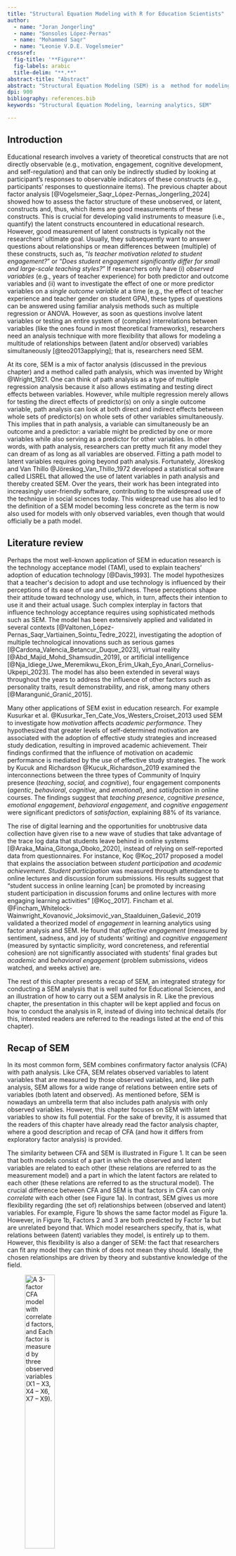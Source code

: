 ```yaml
---
title: "Structural Equation Modeling with R for Education Scientists"
author:
  - name: "Joran Jongerling"
  - name: "Sonsoles López-Pernas"
  - name: "Mohammed Saqr"
  - name: "Leonie V.D.E. Vogelsmeier"
crossref:
  fig-title: '**Figure**'
  fig-labels: arabic
  title-delim: "**.**"
abstract-title: "Abstract"
abstract: "Structural Equation Modeling (SEM) is a  method for modeling the multitude of relationships between latent variables and the observable indicators, as well as the relationship between the latent variables themselves to test theories. In its most common form, SEM combines confirmatory factor analysis (CFA with another method named path analysis. Just like CFA, SEM relates observed variables to latent variables that are measured by those observed variables and, as path analysis does, SEM allows for a wide range of regression-type relations between sets of variables (both latent and observed). This chapter presents an introduction to SEM, an integrated strategy for conducting SEM analysis that is well-suited for educational sciences, and a tutorial on how to carry out an SEM analysis in R."
dpi: 900
bibliography: references.bib
keywords: "Structural Equation Modeling, learning analytics, SEM"

---
```



## Introduction

Educational research involves a variety of theoretical constructs that
are not directly observable (e.g., motivation, engagement, cognitive
development, and self-regulation) and that can only be indirectly
studied by looking at participant's responses to observable indicators
of these constructs (e.g., participants' responses to questionnaire
items). The previous chapter about factor analysis  [@Vogelsmeier_Saqr_López-Pernas_Jongerling_2024] showed how to
assess the factor structure of these unobserved, or latent, constructs
and, thus, which items are good measurements of these constructs. This
is crucial for developing valid instruments to measure (i.e., quantify)
the latent constructs encountered in educational research. However, good
measurement of latent constructs is typically not the researchers\'
ultimate goal. Usually, they subsequently want to answer questions about
relationships or mean differences between (multiple) of these
constructs, such as, "*Is teacher motivation related to student
engagement?*" or "*Does student engagement significantly differ for
small and large-scale teaching styles?*" If researchers only have (i)
*observed variables* (e.g., years of teacher experience) for both
predictor and outcome variables and (ii) want to investigate the effect
of one or more predictor variables on a *single outcome variable* at a
time (e.g., the effect of teacher experience and teacher gender on
student GPA), these types of questions can be answered using familiar
analysis methods such as multiple regression or ANOVA. However, as soon
as questions involve latent variables or testing an entire system of
(complex) interrelations between variables (like the ones found in most
theoretical frameworks), researchers need an analysis technique with
more flexibility that allows for modeling a multitude of relationships
between (latent and/or observed) variables simultaneously [@teo2013applying]; that is, researchers need SEM.

At its core, SEM is a mix of factor analysis (discussed in the previous
chapter) and a method called path analysis, which was invented by Wright
 @Wright_1921. One can think of path analysis as a type of multiple regression
analysis because it also allows estimating and testing direct effects
between variables. However, while multiple regression merely allows for
testing the direct effects of predictor(s) on only a single outcome
variable, path analysis can look at both direct and indirect effects
between whole sets of predictor(s) on whole sets of other variables
simultaneously. This implies that in path analysis, a variable can
simultaneously be an outcome and a predictor: a variable might be
predicted by one or more variables while also serving as a predictor for
other variables. In other words, with path analysis, researchers can
pretty much fit any model they can dream of as long as all variables are
observed. Fitting a path model to latent variables requires going beyond
path analysis. Fortunately, Jöreskog and Van Thillo @Jöreskog_Van_Thillo_1972 developed a
statistical software called LISREL that allowed the use of latent
variables in path analysis and thereby created SEM. Over the years,
their work has been integrated into increasingly user-friendly software,
contributing to the widespread use of the technique in social sciences
today. This widespread use has also led to the definition of a SEM model
becoming less concrete as the term is now also used for models with only
observed variables, even though that would officially be a path model.

## Literature review

Perhaps the most well-known application of SEM in education research is
the technology acceptance model (TAM), used to explain teachers'
adoption of education technology [@Davis_1993]. The model hypothesizes
that a teacher\'s decision to adopt and use technology is influenced by
their perceptions of its ease of use and usefulness. These perceptions
shape their attitude toward technology use, which, in turn, affects
their intention to use it and their actual usage. Such complex interplay
in factors that influence technology acceptance requires using
sophisticated methods such as SEM. The model has been extensively
applied and validated in several contexts
[@Valtonen_López-Pernas_Saqr_Vartiainen_Sointu_Tedre_2022],
investigating the adoption of multiple technological innovations such as
serious games [@Cardona_Valencia_Betancur_Duque_2023], virtual reality
[@Abd_Majid_Mohd_Shamsudin_2019], or artificial intelligence
[@Nja_Idiege_Uwe_Meremikwu_Ekon_Erim_Ukah_Eyo_Anari_Cornelius-Ukpepi_2023].
The model has also been extended in several ways throughout the years to
address the influence of other factors such as personality traits,
result demonstrability, and risk, among many others
[@Marangunić_Granić_2015].

Many other applications of SEM exist in education research. For example
Kusurkar et al. @Kusurkar_Ten_Cate_Vos_Westers_Croiset_2013 used SEM to investigate how *motivation* affects *academic performance*. They hypothesized that greater levels of
self-determined motivation are associated with the adoption of effective
study strategies and increased study dedication, resulting in improved
academic achievement. Their findings confirmed that the influence of
motivation on academic performance is mediated by the use of effective
study strategies. The work by Kucuk and Richardson @Kucuk_Richardson_2019 examined the
interconnections between the three types of Community of Inquiry
presence (*teaching*, *social,* and *cognitive*), four engagement
components (*agentic*, *behavioral*, *cognitive,* and *emotional*), and
*satisfaction* in online courses. The findings suggest that *teaching
presence*, *cognitive presence*, *emotional engagement*, *behavioral
engagement*, and *cognitive engagement* were significant predictors of
*satisfaction*, explaining 88% of its variance.

The rise of digital learning and the opportunities for unobtrusive data
collection have given rise to a new wave of studies that take advantage
of the trace log data that students leave behind in online systems
[@Araka_Maina_Gitonga_Oboko_2020], instead of relying on self-reported
data from questionnaires. For instance, Koç @Koç_2017 proposed a model that
explains the association between *student participation* and *academic
achievement*. *Student participation* was measured through attendance to
online lectures and discussion forum submissions. His results suggest
that "student success in online learning \[can\] be promoted by
increasing student participation in discussion forums and online
lectures with more engaging learning activities" [@Koç_2017]. Fincham et
al. @Fincham_Whitelock-Wainwright_Kovanović_Joksimović_van_Staalduinen_Gašević_2019 validated a theorized model of *engagement* in learning
analytics using factor analysis and SEM. He found that *affective
engagement* (measured by sentiment, sadness, and joy of students'
writing) and *cognitive* *engagement* (measured by syntactic simplicity,
word concreteness, and referential cohesion) are not significantly
associated with students' final grades but *academic* and *behavioral
engagement* (problem submissions, videos watched, and weeks active) are.

The rest of this chapter presents a recap of SEM, an integrated strategy
for conducting a SEM analysis that is well suited for Educational
Sciences, and an illustration of how to carry out a SEM analysis in R.
Like the previous chapter, the presentation in this chapter will be kept
applied and focus on how to conduct the analysis in R, instead of diving
into technical details (for this, interested readers are referred to the
readings listed at the end of this chapter).

## Recap of SEM

In its most common form, SEM combines confirmatory factor analysis (CFA)
with path analysis. Like CFA, SEM relates observed variables to latent
variables that are measured by those observed variables, and, like path
analysis, SEM allows for a wide range of relations between entire sets
of variables (both latent and observed). As mentioned before, SEM is
nowadays an umbrella term that also includes path analysis with only
observed variables. However, this chapter focuses on SEM with latent
variables to show its full potential. For the sake of brevity, it is
assumed that the readers of this chapter have already read the factor
analysis chapter, where a good description and recap of CFA (and how it
differs from exploratory factor analysis) is provided.

The similarity between CFA and SEM is illustrated in Figure 1. It can be
seen that both models consist of a part in which the observed and latent
variables are related to each other (these relations are referred to as
the measurement model) and a part in which the latent factors are
related to each other (these relations are referred to as the structural
model). The crucial difference between CFA and SEM is that factors in
CFA can only *correlate* with each other (see Figure 1a). In contrast,
SEM gives us more flexibility regarding (the set of) relationships
between (observed and latent) variables. For example, Figure 1b shows
the same factor model as Figure 1a. However, in Figure 1b, Factors 2 and
3 are both predicted by Factor 1a but are unrelated beyond that. Which
model researchers specify, that is, what relations between (latent)
variables they model, is entirely up to them. However, this flexibility
is also a danger of SEM: the fact that researchers can fit any model
they can think of does not mean they should. Ideally, the chosen
relationships are driven by theory and substantive knowledge of the
field.

::: {#fig-1 layout-ncol=2}

![A 3-factor CFA model with correlated factors, and Each factor is measured by three observed variables (X~1~ -- X~3,~ X~4~ -- X~6,~ X~7~ -- X~9~). ](SEM/media/image1.png){#fig-1a width=40%}

![A a SEM with one latent predictor variable and two latent outcome variables. The model is identical to the CFA model in a). However, now there are regression relationships between factors, as indicated by the straight arrows between them.](SEM/media/image2.png){#fig-1b width=40%}

CFA with covariances between factors vs. SEM with relationships between factors. The straight arrows from the factors to the observed variables indicate factor loadings (the regression weights obtained by regressing the observed variable on the factor). Double-headed arrows between factors indicate covariance. The $\epsilon$'s represent errors. Curved single-headed arrows indicated variances. Each observed variable can also have an intercept, and each latent variable can also have a mean, but these are not explicitly indicated in the figure.  <!-- The blue dashed boxes indicate the structural models. The gray dashed boxes indicate the measurement models. -->
:::


## Integrated Strategy for Structural Equation Modeling 

In the following, we guide you, the researcher, through the different
steps of conducting a SEM analysis. It is important to highlight that
the most crucial part of a SEM analysis is checking its assumptions and
checking measurement invariance (which was already briefly mentioned in
the previous chapter). Measurement invariance means that the factor
model underlying your instrument apply equally to relevant subgroups in
your sample. In other words, measurement invariance implies that if you
analyzed each of those subgroups with factor analysis separately (using
the three steps described in the previous chapter), you would find the
same model in each one. Measurement invariance is crucial: As discussed
in the previous chapter, the interpretation of a latent variable depends
on the factor model. Therefore, if the factor model of the latent
variable(s) in your SEM model differs, for example, across biological
sex, you effectively throw apples and oranges together if you analyze
both males and females simultaneously in your analysis, which will
result in uninterpretable outcomes. At the very least, you would want
the same factor model for everyone in terms of the same number of
factors and the same pattern of relationships between the factors and
the observed variables. This scenario is called configural invariance.
However, most research questions require higher levels of invariance, in
which not only the number of factors and the pattern of factor loadings
are the same across subgroups, but also the actual values of (most of
the) parameters such as factor loadings and intercepts are equal across
groups. More information about the different levels of invariance and
how and when to test for it is presented below. After you have checked
the assumptions and measurement invariance, you can safely apply and
interpret a SEM analysis. The actual SEM analysis is just the final step
of the modeling strategy presented here.

### Step 1: Steps from the previous chapter while assessing configural invariance

Since SEM analyses typically look at the relationship of one or more
latent variables with one or more other (latent or observed) variables,
you first need to ensure that the latent variables represent what you
think they represent. To this end, the first step is going through some
or all the steps described in the previous chapter for every latent
variable you include. If you use a new instrument to measure the latent
variables, you should go through all the steps from (1) exploring the
data structure, (2) building the factor model and assessing fit, and (3)
assessing generalizability[^1]. As explained in the previous chapter,
step 3 should be conducted using a holdout sample or a new sample.
However, you can use the same (holdout or new) sample for your SEM
analysis. More on determining sufficient sample sizes is discussed below
in the "SEM in R" section.

Once the factor model of your latent variables has been established or
verified, you must ensure that this structure applies to all relevant
subgroups in your sample. That is, you need to check for measurement
invariance. The first level of invariance is configural invariance and,
thus, whether the number of underlying factors and the pattern of
relations between those factors and the observed variables is the same
in each relevant subgroup. To test for configural invariance, you must
go through the steps outlined in the previous chapter for each relevant
group in your sample separately. Note that this also means you need
sufficient observations for model building and generalizability in each
subgroup you want to consider. Which subgroups are important to consider
separately will always come down to theory.

If you use an existing instrument on a sample from a population for
which the instrument had already been validated and configural
invariance attained in previous research (i.e., you have strong a priori
assumptions about the CFA model), you could skip the three steps from
the factor analysis chapter and go straight to assessing the fit of the
CFA model to your data. If it fits, you can continue with the SEM
analysis. However, even when using existing validated instruments, it is
strongly recommended to follow all the aforementioned steps for each
relevant subgroup of your sample, as your sample might differ in
important ways from the ones on which the instrument was validated,
which could potentially introduce biases into your results.

### Step 2: Assessing Higher Levels of Invariance

After establishing configural invariance between relevant groups, it is
time to verify that the factor model parameters (specifically the
loadings and intercepts) are also invariant across the factor models of
each group. To illustrate why these "higher levels of invariance" are
important, assume you want to investigate the relationship between
children's age and how engaged they are in class. You measure the latent
variable "classroom engagement" using a factor model on the three
observed variables *engages in group activities*, *asks for assistance
when needed*, and *prefers working alone*. Of these three variables,
*asks for assistance* might be more indicative of classroom engagement
for girls than for boys due to cultural stereotypes. Boys could be way
less likely to ask for assistance, not because they are less engaged,
but because society taught them that boys should not ask for help and
should instead figure things out themselves. In this example, the
interpretation of the latent variable would be different between girls
and boys: for girls, you truly measure classroom engagement; for boys,
you measure an uninterpretable mix of classroom engagement and how much
they internalized gender stereotypes. If you ignored this between-group
difference in the meaning of the latent variable when including it in a
SEM model, you would come to invalid conclusions about the structural
relationships between (latent or latent and observed) variables.
Fortunately, the type of invariance in this example would show up as a
difference in the relation between the factor *classroom engagement* and
the variable *asks for assistance* between boys and girls. In other
words, it would show up as a difference in factor loadings between
groups.

Testing for higher levels of invariance in the factor model between
categorical characteristics or "groups" (e.g., gender, nationality) can
be done by testing for differences in model parameters between groups
using a multi-group approach [@Jöreskog_1971;@Sörbom_1974] that compares
the fit of a factor model in which all parameters are allowed to differ
between groups to one in which one or more parameters are constrained to
be equal across groups. If constraining parameters across groups does
not cause a substantially worse model fit, invariance holds, and the
constrained parameters can safely be considered and modeled as equal
across groups. To assess for invariance across continuous variables
(e.g., age) one could split the continuous variable into groups (e.g.,
changing the continuous variable age into the groups "young" and "old"),
although one should ideally use more advanced methods like Moderated
Non-Linear Factor Analysis [@Bauer_Hussong_2009] since categorizing
continuous variables leads to loss of information. This chapter,
however, will focus on the multi-group approach because it is the most
common and widely available approach.

There are two important points about the invariance of model parameters
that make the lives of researchers a little easier. First, not all model
parameters have to be invariant. If you investigate relationships
between (latent) constructs, as opposed to mean differences, only the
factor loadings have to be invariant. For assessing differences in
means, the factor loadings and the intercepts must be invariant. Note
that the effects of categorical predictors on other variables also
pertain to differences in means and that both loading- and intercept
invariance are needed to interpret those effects. Note that a factor
model comprises not only factor loadings and intercepts but also unique
variances. However, unique variances do not have to be invariant across
groups when looking at relationships or mean differences across latent
variables. Therefore, we will not further consider them in this chapter.
Second, the discussion of measurement invariance so far in this section
has been about what is called *full invariance,* in which all parameters
of a certain type (i.e., all factor loadings and/or all intercepts) are
equivalent across groups (or across levels of a continuous variable).
While this would represent an ideal situation, full invariance will
rarely hold and is also not necessary. Partial invariance in which
several, but not all, parameters of a certain type are invariant across
groups is typically considered enough (e.g., the factor loadings of 4
out of 6 variables used to measure a factor are invariant across
groups). Specifically, as long as at least two loadings are invariant
across groups, one can look at relations between the corresponding
latent variable and other (observed and/or latent) variables, and as
long as at least two factor loadings and at least two intercepts are
equal, one can meaningfully look at differences in means too
(@Byrne_Shavelson_Muthén_1989; but also see 
@Steenkamp_Baumgartner_1998).

### Step 3: Building the Structural Equation Model and Assessing Fit

After verifying the required level of measurement invariance for all
latent variables that will be used in the SEM analysis, you are ready to
investigate structural relations (e.g., regression relationships)
between the factors (as well as observed variables if desired). Like
with the factor models in the previous chapter, you first have to
evaluate if the model fits your data sufficiently. You should only
interpret the structural relations if the model fits the data. If the
model does not fit, it is not a good description of the data and does
not warrant further interpretation.

## SEM in R 

In the following, you will be taken through the essential steps of
performing SEM in the open-source software R. To this end, the same
dataset [@Prasojo_Habibi_Mohd_Yaakob_Pratama_Yusof_Mukminin_Suyanto_Hanum_2020] will be used as
the one to which factor analysis was applied to in the previous chapter
[@Vogelsmeier_Saqr_López-Pernas_Jongerling_2024]. The dataset contains
survey data about teacher burnout in Indonesia. In total, 876
respondents have answered questions on five domains: *Teacher
Self-Concept* (TSC, 5 questions), *Teacher Efficacy* (TE, 5 questions),
*Emotional Exhaustion* (EE, 5 questions), *Depersonalization* (DP, 3
questions), and *Reduced Personal Accomplishment* (RPA, 7 questions).
Thus, the total number of variables equals 25. The questions were
assessed on a 5-point Likert scale (ranging from 1 = "never" to 5 =
"always"). For more information on the dataset, the interested reader is
referred to the data chapter of the book [@Lopez-Pernas2024-hy].

In line with the seven hypotheses about the structural relationships in
the original article, the SEM analysis presented below tests whether TE
is predicted by TSC and whether EE, DE, and RPA are respectively
predicted by TE and TSC. Note that, as SEM builds up on factor analysis,
the code presented below also builds up on the factor analysis results
and syntax from the previous chapter. Without reading the previous
chapter, the steps in this chapter might therefore be harder to follow.

To provide an example of how to assess between-group invariance of the
constructs, it will be tested whether the same factor structure holds
across gender. More specifically, because the running example is only
interested in relationships between constructs and not mean differences,
only loading invariance will be tested for. However, code to also test
for intercept invariance will also be provided.

### Preparation

To follow all the steps, you have to install the following packages with
the function install.packages(). You only have to install them the first
time you want to use them; therefore, the commands are commented below.
Once you have the packages installed, you must load them with the
`library()` function whenever you open the R script.

 
```r
library(lavaan) # install.packages("lavaan")
library(tidyverse) # install.packages("tidyverse")
library(rio) # install.packages("rio") 
library(psych) # install.packages("psych")
library(combinat) # install.packages("combinat")
library(devtools) # install.packages("devtools")
library(sleasy) # devtools::install_github("JoranTiU/sleasy")
```

#### Reading in the data

The data can be read in, and the variable names can be extracted with
the following commands:

\footnotesize
```r
dataset <- import("https://github.com/lamethods/data/raw/main/4_teachersBurnout/2.%20Response.xlsx")
var_names <- colnames(dataset)
```
\normalsize

In the following, you will also find commands to add a gender variable
to the dataset. This variable is only added to demonstrate how to
perform invariance tests. Although the original data contains gender, it
is unfortunately not part of the publicly shared data.[^2] The
proportion of men `(gender = 0)` and women `(gender = 1)` in the created
variable aligns with the reported values from the article corresponding
to the dataset.

```r
set.seed(1611)
dataset$gender <- as.factor((sample(c(rep(0, 618), rep(1, 258)))))
```


#### Are the data suited for SEM?

Several data characteristics are necessary for SEM. These largely
overlap with the necessary data characteristics for factor analysis, as
discussed in the previous chapter (i.e., are the variables continuous?
Are the correlations between the variables sufficiently large? Is there
enough common variance among the variables? Are the data normally
distributed?). Therefore, the steps in R to check whether the data are
suited will not be presented here, as you can look those up in the
previous chapter. To summarize: The data were suited for analysis with
factor analysis and SEM, but the distribution of the variables is
somewhat left-skewed. Therefore, an estimation method that is robust
against non-normality should be used.

The one characteristic that needs additional investigation is the sample
size. As mentioned in the previous chapter on factor analysis, Bentler
and Chou @Bentler_Chou_1987 recommend having 5 observations per estimated parameter,
while Jackson @Jackson_2003 recommends having 10, and preferably 20 observations,
for each parameter you want to estimate. Therefore, the total number of
observations depends on the exact model fitted to the data. If you start
your SEM analysis with going through all three recommended
model-building steps from the previous chapter (see the "Integrated
Strategy for Structural Equation Modeling" above), you need to base your
required sample size on the number of parameters estimated by an
exploratory factor analysis (e.g., for a two-factor model fitted to 10
variables, you would need about (20 factor loadings + 20 intercepts + 20
error-variances) \* 10 = 600 cases) and multiply that by 2 to also have
enough observations for a new or holdout sample to check
generalizability of your factor-model and for fitting your SEM model.
Note that the sample size calculated this way is what you need in each
relevant subgroup for which you want to assess measurement invariance.
As mentioned above, you could go straight to the SEM analysis if you use
an existing instrument on a sample from a population for which the
instrument has already been validated and shown to be invariant across
relevant groups in previous research. In that case, you would need fewer
observations because a SEM model (like a CFA model) will have more
constraints than an exploratory factor analysis model and hence fewer
parameters to estimate.

You will perform the SEM analysis using the holdout sample from the
previous chapter. The sample size for that is 438, which is sufficiently
large to estimate 20 intercepts, 20 loadings, 20 unique variances, and
10 relations between factors according to the more lenient rules by
Bentler and Chou @Bentler_Chou_1987. As you will see in Step 2, this number of
parameters aligns well with the SEM model that will be fitted to the
data.

### Step 1: Steps from the previous chapter

As explained in the strategy section, it is recommended to go through
all the steps mentioned in the previous chapter (exploring the data
structure, building the factor model and assessing fit, and assessing
generalizability), and the R code for these steps can also be found
there. For brevity, the steps and code will not be repeated here.
Additionally, configural invariance (tested by following the steps from
the previous chapter for each relevant subgroup separately) will be
assumed to hold so that this section can focus on the code needed for a
SEM analysis. We begin with picking up at the code for randomly
assigning 438 rows of the data to a holdout dataset:

```r
set.seed(19)
ind <- sample(c(rep("model.building", 438), rep("holdout", 438)))
tmp <- split(dataset, ind)
model.building <- tmp$model.building
holdout <- tmp$holdout
```


For an explanation of the code, please go back to the previous chapter.

### Step 2: Assessing Higher Levels of Invariance

Before looking into the structural relationships of interest, you have
to ensure that the loading (and possibly intercept) invariance holds
across groups for which this might be violated according to theory. To
this end, you first have to specify the model, which is very similar to
the model that was specified in the previous chapter for the CFA model.
The model syntax looks as follows:

```r
SEM_model <- '
# Regressing items on factors 
TSC =~ TSC1 + TSC2 + TSC3 + TSC4 + TSC5
TE =~ TE1 + TE2 + TE3 + TE5
EE =~ EE1 + EE2 + EE3 + EE4
DE =~ DE1 + DE2 + DE3
RPA =~ RPA1 + RPA2 + RPA3 + RPA4

# Relations between factors
TE ~ TSC
EE ~ TE + TSC
DE ~ TE + TSC
RPA ~ TE + TSC
'
```


The first part of this syntax is exactly the same as the syntax that
defined the CFA model in the previous chapter, with the syntax elements
"=\~" indicating that a factor is measured by specific observed
variables. The code above defines a model where the factors TSC, TE, EE,
DE, and RPA are measured by different sets of variables, which are
separated by "+". In addition to the measurement part, this syntax
includes the specification of relations between factors using the "\~"
operator. For example, TE is regressed onto TSC, indicating a
directional relationship from TSC to TE. When comparing this syntax to
the one from the previous chapter, you will see that the only thing that
changes when you move from CFA to SEM is that you specify concrete
structural relations (i.e., which latent factors are regressed on each
other) instead of solely specifying correlations. Although intercepts
are not explicitly mentioned in the model, they can be included by using
the `meanstructure = TRUE` argument in the command when estimating the
model.

Once the model syntax is specified, you can check whether invariance
across groups (here, gender) holds. More specifically, you check this by
comparing a model with and without equality constraints on the
parameters of interest (here, as motivated before, only the loadings)
and check whether adding constraints reduces model fit more than
desired. To evaluate the degree of fit reduction, you can look at the
changes in the global fit measures described in the previous chapter.
These were (1) the Chi-squared significance test, (2) the comparative
fit index (CFI), (3) the root mean square error of approximation
(RMSEA), and (4) the standardized root mean square residual (SRMR).
Recall that, unlike the Chi-squared significance test that assesses
perfect fit, the CFI, RMSEA, and SRMR assess approximate fit. Similarly,
only the Chi-squared significance test is a formal test for assessing
invariance. As for assessing global fit, each fit measure is accompanied
by rules of thumb when assessing invariance, allowing you to decide
whether or not (approximate) invariance holds. The difference is that
the rules of thumb now pertain to differences in the criteria between
models with and without constraints. The Chi-significance test should be
nonsignificant because otherwise, the model with constraints fits
significantly worse. Keep in mind, however, that this test easily
rejects the assumption of invariance with increasing sample size.
Regarding the other three measures, the rules of thumb are that
differences in CFI should be smaller than or equal to .01, differences
in RMSEA should be smaller than or equal to .015, and differences in
SRMR should be smaller than or equal to .030 [@Chen_2007].

You do not have to perform the invariance assessment by constraining
parameters yourself. Instead, you can use the command below. The
argument `model` asks you to specify the model syntax, `data` asks for
the dataset that you want to use for the analysis, and `group` refers to
the variable for which you want to assess invariance. The argument
`estimator` indicates which estimation procedure is used. The default is
standard maximum likelihood ("ML") estimation. However, for the current
data, a robust maximum likelihood ("MLR") estimation is applied to
account for small violations of the normality assumption. If the data
contain missing values, you can add the argument `missing` and specify
it as equal to "fiml", corresponding to a full information maximum
likelihood approach. As already discussed in the previous chapter, this
is a sensible approach if you have at least missing at random (`MAR`) data
details about missing data mechanisms can be found in the lavaan
tutorial [@Rosseel_2012]. Next, the argument "intercept" indicates whether
intercept invariance should be assessed in addition to loading
invariance. If put to `TRUE`, the output contains information on both
loading and intercept invariance unless two or more of the four fit
criteria indicate that loading invariance is violated because then,
assessing intercept invariance does not make sense. This information
would be provided in the form of a message. Finally, the argument
"display" indicates whether output about group-specific parameters and
differences are provided (when set to `TRUE`) or not (when set to `FALSE`).

```r
invarianceCheck(model = SEM_model, data = holdout, 
                group = "gender", estimator = "MLR", intercept = FALSE, 
                missing = FALSE, display = FALSE)
```

Inspecting the output, you can see several sections. You may directly go
to the last section "Loading Invariance Interpretation" because this
provides you with information on whether or not invariance is rejected
according to the four fit measures (following the cut-off values
provided before). If you are interested in (reporting) details about the
Chi-square significance test and the (differences in) model fit
criteria, you can also inspect the beginning of the output.[^3] It can
be seen that invariance is not rejected according to any of the
criteria. Similar to assessing model fit in factor analysis, it is
advised that no more than one criterion should reject invariance for
concluding that invariance holds. If this is initially not the case, you
may release one equality constraint at a time (i.e., moving towards
partially invariant models) and run the `invarianceCheck()` function again
until partial invariance holds. In order to decide which constraints to
release, you can consult the information provided when the "display"
argument is set to `TRUE`. The output will then show the loadings and
intercepts per group as well as the differences in these parameters
across groups. You will also get a message indicating which loading (and
intercept) differs most between groups. These would be the first targets
to estimate freely across groups (while making sure that the minimum
requirements for partial invariance mentioned above hold). How to update
the model syntax to freely estimate parameters between groups is
explained on the lavaan package website [@Rosseel_2012].

### Step 3: Building the Structural Equation Model and Assessing Fit

The next step is to perform the SEM analysis on the holdout data using
the specified SEM model with the following command:

```r
sem_robust <- sem(model = SEM_model, data = holdout, std.lv = TRUE,
              estimator = "MLR", meanstructure = TRUE)
```
 

The arguments are the same as for the `cfa()` function discussed in the
previous chapter. The relevant (standardized) output about the
structural relations can be extracted from the SEM model with the
command below. The first argument asks you to specify the `lavaan`
object from which you want to extract the structural relations, `nd`
lets you specify the number of decimals you want to display (with
default 3).

```r
sem_structural_results(sem_robust, nd = 3)
```
 

Looking at the output from left to right, you can see the outcome
variable of the structural relationship, the predictor of the structural
relationship, the regression coefficient, the standard error of the
regression coefficient, and the p-value of the effect. Here, you see
that all structural relations are significantly different from zero and
thus that TE, EE, DE, and RPA are all related to TSC and that EE, DE,
and RPA are related to TE. As mentioned, the function
`sem_structural_results()` displays the most relevant information about
the structural relations. For more information and unstandardized
estimates, you can use the `summary()` function on the `lavaan` object
`sem_robust` also see the `lavaan` tutorial by [@Rosseel_2023].

## Conclusion

SEM is a rich, powerful, and mature statistical framework that has more
than a century of evolution and expansion. Several other extensions have
been developed to include dynamic structural equation modelling for the
analysis of temporal data, latent growth curve modelling for the
analysis of systematic change over time, and multilevel SEM for the
analysis of hierarchically clustered (or nested) data, to mention just a
few. This chapter merely provided a primer that introduces the basics of
the methods and an example application. Hopefully, it opens the door for
interested readers to explore such a powerful framework that offers an
excellent solution to many of the analytical tasks that researchers
seek.

## Further readings

In this chapter, you have seen an introduction and tutorial on how to
apply SEM in educational research. To learn more about how SEM can be
applied to this field, you can consult these resources:

-   Teo, T., Ting Tsai, L., & Yang, C. 2013. \"Applying Structural
    Equation Modeling (SEM) in Educational Research: An Introduction\".
    In Application of Structural Equation Modeling in Educational
    Research and Practice.

-   Khine, M. S., ed. 2013. "Application of Structural Equation Modeling
    in Educational Research and Practice". Contemporary Approaches to
    Research in Learning Innovations.

To learn more about SEM in general, you can refer to the following:

-   Kline, R. B. 2015. "Principles and Practice of Structural Equation
    Modeling". 4th Edition. Guilford Publications.

-   Hoyle, Rick H. 2012. "Handbook of Structural Equation Modeling".
    Guilford Press.
    
    
[^1]: Note that observed variables (such as age or gender) can just be
    added to your SEM model. Only multiple-item instruments to assess
    psychological constructs must be validated. Thus, you can ignore the
    observed variables in this first SEM step.

[^2]: We contacted the authors, but they refrained from sharing the
    variable because they still plan to conduct research using the
    variable.

[^3]: Note that you will first see a note from lavaan about 'the
    \"Chisq\" column contain\[ing\] standard test statistics'. You can
    simply ignore this, as it just gives information on how the
    difference in fit was tested.


::: {#refs}
:::

